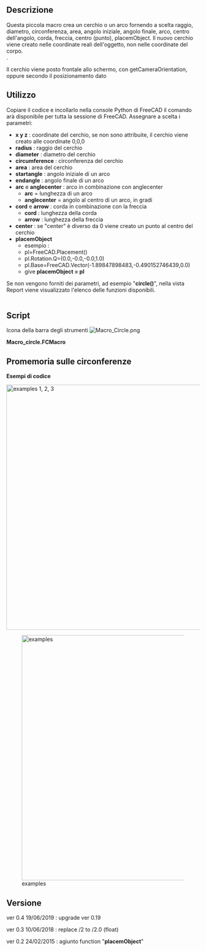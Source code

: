 <languages/>

{{Macro/it
|Name=Macro Circle
|Translate=Cerchio
|Icon=Macro_Circle.png
|Description=Crea un cerchio o un arco basato su parametri. Il nuovo cerchio viene creato nella coordinata reale dell'oggetto, non nelle coordinate del corpo. <br/> {{ColoredText | (Riga di comando, incolla questa macro completa nella console Python)}}.
|Author=mario52
|Version=0.4
|Date=2019-06-19
|FCVersion=Tutte
|Download=[https://wiki.freecad.org/images/9/9d/Macro_Circle.png ToolBar Icon]
|SeeAlso=[[Macro_CirclePlus/it|Macro CirclePlus]] [[Image:Macro_CirclePlus.png|24px]]
}}

<span id="Description"></span>
==Descrizione==

Questa piccola macro crea un cerchio o un arco fornendo  a scelta raggio, diametro, circonferenza, area, angolo iniziale, angolo finale, arco, centro dell'angolo, corda, freccia, centro (punto), placemObject. Il nuovo cerchio viene creato nelle coordinate reali dell'oggetto, non nelle coordinate del corpo.<br/>{{ColoredText|(Riga di comando, incolla questa macro completa nella console Python)}}.

Il cerchio viene posto frontale allo schermo, con getCameraOrientation, oppure secondo il posizionamento dato 

<span id="Usage"></span>
==Utilizzo==

Copiare il codice e incollarlo nella console Python di FreeCAD il comando arà disponibile per tutta la sessione di FreeCAD.
Assegnare a scelta i parametri: 

* '''x y z''' : coordinate del cerchio, se non sono attribuite, il cerchio viene creato alle coordinate 0,0,0
*'''radius''' : raggio del cerchio
*'''diameter''' : diametro del cerchio
*'''circumference''' : circonferenza del cerchio
*'''area''' : area del cerchio
*'''startangle''' : angolo iniziale di un arco
*'''endangle''' : angolo finale di un arco
*'''arc''' e '''anglecenter''' : arco in combinazione con anglecenter
** '''arc''' =  lunghezza di un arco
** '''anglecenter''' = angolo al centro di un arco, in gradi
*'''cord''' e '''arrow''' : corda in combinazione con la freccia
** '''cord''' : lunghezza della corda 
** '''arrow''' : lunghezza della freccia 
*'''center''' : se "center" è diverso da 0 viene creato un punto al centro del cerchio
*'''placemObject'''  
** esempio :
**    pl=FreeCAD.Placement()
**    pl.Rotation.Q=(0.0,-0.0,-0.0,1.0)
**    pl.Base=FreeCAD.Vector(-1.89847898483,-0.490152746439,0.0)	
**    give '''placemObject = pl'''

Se non vengono forniti dei parametri, ad esempio "'''circle()'''", nella vista Report viene visualizzato l'elenco delle funzioni disponibili.
<br /><br />

==Script==

Icona della barra degli strumenti [[Image:Macro_Circle.png]]

'''Macro_circle.FCMacro'''

{{MacroCode|code=
#-*- coding: utf-8 -*-
#from math import sqrt, pi
# creer un cercle ou un arc entierement parametrabel en utilisant :
# create a circle or arc fully parametrabel using:
#
# paste the complete macro in the Python console
#
# x x x coordinates
#with radius
#with diameter
#with circumference
#with area
#with startangle
#with endangle
#with [arc and anglecenter]      in combination (angle in degrees)
#with [cord and arrow]           in combination
#with center (if center as different 0 one point is created on center of circle)
#give placemObject  
# ex :pl=FreeCAD.Placement()
#     pl.Rotation.Q=(0.0,-0.0,-0.0,1.0)
#     pl.Base=FreeCAD.Vector(-1.89847898483,-0.490152746439,0.0)
#     placemObject = pl
# s'il n'y a pas de parametre "circle()" une liste des fonctions s'affiche dans la Vue rapport
# if there is no parameter "circle()" a list of functions is displayed in the report view

__title__   = "circle"
__author__  = "Mario52"
__version__ = "0.4"
__date__    = "19/06/2019"

import Draft #, Part
import FreeCAD
App = FreeCAD

def circle(x=0.0,y=0.0,z=0.0,radius=0.0,diameter=0.0,circumference=0.0,area=0.0,startangle=0.0,endangle=0.0,arc=0.0,anglecenter=0.0,cord=0.0,arrow=0.0,center=0,placemObject=""):
    from math import sqrt, pi
    if placemObject == "":
        pl = FreeCAD.Placement()
        pl.Rotation = FreeCADGui.ActiveDocument.ActiveView.getCameraOrientation()   
        pl.Base = FreeCAD.Vector(x,y,z)
    else:
        pl = FreeCAD.Placement()
        pl = placemObject                                  # placement imposted
    if diameter != 0:                                      # with diameter
        radius = diameter / 2.0
    elif circumference != 0:                               # with circumference
        radius = (circumference / pi) / 2.0
    elif area != 0:                                        # with area
        radius =  sqrt((area / pi))
    elif (cord != 0) and (arrow != 0):                     # with cord and arrow
        radius = ((arrow**2) + (cord**2) / 4.0) / (arrow*2) 
    elif (arc != 0) and (anglecenter != 0):                # with arc and anglecenter central in degrees
        radius = ((360/anglecenter)*arc) / pi/2.0
        if endangle != 0:
            startangle  = endangle - anglecenter
        endangle   = anglecenter + startangle
        startangle  = endangle - anglecenter
    if radius != 0:
        try:
            Draft.makeCircle(radius,placement=pl,face=False,startangle=startangle,endangle=endangle,support=None)
            if center != 0:
                x=pl.Base.x
                y=pl.Base.y
                z=pl.Base.z
                Draft.makePoint(x,y,z)
            
        except Exception:
            App.Console.PrintError("Unexpected keyword argument" + "\n")
        App.ActiveDocument.recompute()
    else:
        App.Console.PrintMessage("Unexpected keyword argument" + "\n")
        App.Console.PrintMessage("circle(x,y,z,radius,diameter,circumference,area,startangle,endangle,[arc,anglecenter],[cord,arrow],center,placemObject)" + "\n")
        App.Console.PrintMessage("circle(radius=10.0,placemObject=App.Placement(App.Vector(11,20,30), App.Rotation(30,40,0), App.Vector(0,0,0)))" + "\n")
#example
#circle(arc=50,anglecenter=20,center=1)
#circle(x=10.0,y=10.0,z=10.0,radius=10.0)
#circle(radius=10.0,center=1,placemObject=App.Placement(App.Vector(11,20,30), App.Rotation(30,40,0), App.Vector(0,0,0)))

}}

<span id="Memo_of_circle"></span>
==Promemoria sulle circonferenze==

'''Esempi di codice'''

{{Code|code=
circle(radius=10)    # example 1
circle(x=15,diameter=20)    # example 2
circle(y=45,circumference=100)    # example 3
}}

[[File:Macro Circle 01.png|640px|center|examples 1, 2, 3]]
{{clear}}

{{Code|code=
circle(y=-15,area=100)    # example 4
circle(y=-15,x=15,startangle=60,endangle=-20,center=1)    # example 5
circle(y=-15,x=45,cord=9,arrow=3,center=1)    # example 6 left
circle(x=65,y=-15,arc=3.5,anglecenter=40,startangle=20,center=1)    # example 6 rigth
}}

[[File:Macro Circle 02.png|640px|center|examples]]

{{clear}}
<span id="Version"></span>
==Versione==

ver 0.4 19/06/2019 : upgrade ver 0.19

ver 0.3 10/06/2018 : replace /2 to /2.0 (float)

ver 0.2 24/02/2015 : agiunto function "'''placemObject'''"